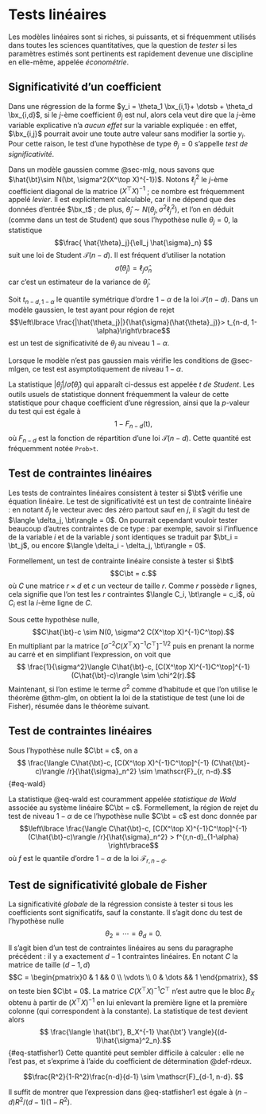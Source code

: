 # Tests linéaires

Les modèles linéaires sont si riches, si puissants, et si fréquemment utilisés dans toutes les sciences quantitatives, que la question de *tester* si les paramètres estimés sont pertinents est rapidement devenue une discipline en elle-même, appelée *économétrie*.  

## Significativité d'un coefficient

Dans une régression de la forme $y_i = \theta_1 \bx_{i,1}+ \dotsb + \theta_d \bx_{i,d}$, si le $j$-ème coefficient $\theta_j$ est nul, alors cela veut dire que la $j$-ème variable explicative n'a *aucun effet* sur la variable expliquée : en effet, $\bx_{i,j}$ pourrait avoir une toute autre valeur sans modifier la sortie $y_i$. Pour cette raison, le test d'une hypothèse de type $\theta_j = 0$ s'appelle *test de significativité*. 

Dans un modèle gaussien comme @sec-mlg, nous savons que $\hat{\bt}\sim N(\bt, \sigma^2(X^\top X)^{-1})$. Notons $\ell_j^2$ le $j$-ème coefficient diagonal de la matrice $(X^\top X)^{-1}$ ; ce nombre est fréquemment appelé *levier*. Il est explicitement calculable, car il ne dépend que des données d'entrée $\bx_t$ ; de plus, $\hat{\theta}_j \sim N(\theta_j, \sigma^2 \ell_{j}^2)$, et l'on en déduit (comme dans un test de Student) que sous l'hypothèse nulle $\theta_j=0$, la statistique 
$$\frac{ \hat{\theta}_j}{\ell_j \hat{\sigma}_n} $$
suit une loi de Student $\mathscr{T}(n-d)$. Il est fréquent d'utiliser la notation 
$$ \hat{\sigma}(\hat{\theta}_j) = \ell_j \hat{\sigma}_n$$
car c'est un estimateur de la variance de $\hat{\theta}_j$. 

:::{#thm-teststudent}

Soit $t_{n-d, 1-\alpha}$ le quantile symétrique d'ordre $1-\alpha$ de la loi $\mathscr{T}(n-d)$. Dans un modèle gaussien, le test ayant pour région de rejet
$$\left\lbrace  \frac{|\hat{\theta_j}|}{\hat{\sigma}(\hat{\theta}_j)}> t_{n-d, 1-\alpha}\right\rbrace$$
est un test de significativité de $\theta_j$ au niveau $1-\alpha$. 

Lorsque le modèle n'est pas gaussien mais vérifie les conditions de @sec-mlgen, ce test est asymptotiquement de niveau $1-\alpha$. 
:::

La statistique $|\hat{\theta}_j|/\hat{\sigma}(\hat{\theta}_j)$ qui apparaît ci-dessus est appelée *$\mathsf{t}$ de Student*. Les outils usuels de statistique donnent fréquemment la valeur de cette statistique pour chaque coefficient d'une régression, ainsi que la $p$-valeur du test qui est égale à 
$$1-F_{n-d}(\mathsf{t}), $$
où $F_{n-d}$ est la fonction de répartition d'une loi $\mathscr{T}(n-d)$. Cette quantité est fréquemment notée `Prob>t`. 



## Test de contraintes linéaires

Les tests de contraintes linéaires consistent à tester si $\bt$ vérifie une équation linéaire. Le test de significativité est un test de contrainte linéaire : en notant $\delta_j$ le vecteur avec des zéro partout sauf en $j$, il s'agit du test de $\langle \delta_j, \bt\rangle = 0$. On pourrait cependant vouloir tester beaucoup d'autres contraintes de ce type : par exemple, savoir si l'influence de la variable $i$ et de la variable $j$ sont identiques se traduit par $\bt_i = \bt_j$, ou encore $\langle \delta_i - \delta_j, \bt\rangle = 0$. 

Formellement, un test de contrainte linéaire consiste à tester si $\bt$
$$C\bt = c.$$
où $C$ une matrice $r \times d$ et $c$ un vecteur de taille $r$. Comme $r$ possède $r$ lignes, cela signifie que l'on test les $r$ contraintes $\langle C_i, \bt\rangle = c_i$, où $C_i$ est la $i$-ème ligne de $C$. 

Sous cette hypothèse nulle, 
$$C\hat{\bt}-c \sim N(0, \sigma^2 C(X^\top X)^{-1}C^\top).$$
En multipliant par la matrice $[\sigma^{-2}C(X^\top X)^{-1}C^\top]^{-1/2}$ puis en prenant la norme au carré et en simplifiant l'expression, on voit que
$$ \frac{1}{\sigma^2}\langle C\hat{\bt}-c, [C(X^\top X)^{-1}C^\top]^{-1} (C\hat{\bt}-c)\rangle \sim \chi^2(r).$$
Maintenant, si l'on estime le terme $\sigma^2$ comme d'habitude et que l'on utilise le théorème @thm-glm, on obtient la loi de la statistique de test (une loi de Fisher), résumée dans le théorème suivant. 

:::{#thm-Wald}

## Test de contraintes linéaires

Sous l'hypothèse nulle $C\bt = c$, on a 
$$ \frac{\langle C\hat{\bt}-c, [C(X^\top X)^{-1}C^\top]^{-1} (C\hat{\bt}-c)\rangle /r}{\hat{\sigma}_n^2} \sim \mathscr{F}_{r, n-d}.$${#eq-wald}

:::

La statistique @eq-wald est couramment appelée *statistique de Wald* associée au système linéaire $C\bt = c$. Formellement, la région de rejet du test de niveau $1-\alpha$ de ce l'hypothèse nulle $C\bt = c$ est donc donnée par 
$$\left\lbrace \frac{\langle C\hat{\bt}-c, [C(X^\top X)^{-1}C^\top]^{-1} (C\hat{\bt}-c)\rangle /r}{\hat{\sigma}_n^2}  > f^{r,n-d}_{1-\alpha} \right\rbrace$$
où $f$ est le quantile d'ordre $1-\alpha$ de la loi $\mathscr{F}_{r,n-d}$. 

## Test de significativité globale de Fisher

La significativité *globale* de la régression consiste à tester si tous les coefficients sont significatifs, sauf la constante. Il s'agit donc du test de l'hypothèse nulle
$$ \theta_2 = \dotsb = \theta_d = 0.$$
Il s'agit bien d'un test de contraintes linéaires au sens du paragraphe précédent : il y a exactement $d-1$ contraintes linéaires. En notant $C$ la matrice de taille $(d-1, d)$
$$C = \begin{pmatrix}0 & 1 && 0 \\ \vdots \\ 0 & \dots && 1 \end{pmatrix}, $$
on teste bien $C\bt = 0$. La matrice $C(X^\top X)^{-1}C^\top$ n'est autre que le bloc $B_X$ obtenu à partir de $(X^\top X)^{-1}$ en lui enlevant la première ligne et la première colonne (qui correspondent à la constante). La statistique de test devient alors 
$$ \frac{\langle \hat{\bt'}, B_X^{-1} \hat{\bt'} \rangle}{(d-1)\hat{\sigma}^2_n}.$${#eq-statfisher1}
Cette quantité peut sembler difficile à calculer : elle ne l'est pas, et s'exprime à l'aide du coefficient de détermination @def-rdeux. 

:::{#thm-fisher-sig}

$$\frac{R^2}{1-R^2}\frac{n-d}{d-1} \sim \mathscr{F}_{d-1, n-d}. $$

:::

:::{.proof}
Il suffit de montrer que l'expression dans @eq-statfisher1 est égale à $(n-d)R^2/(d-1)(1-R^2)$. 

:::